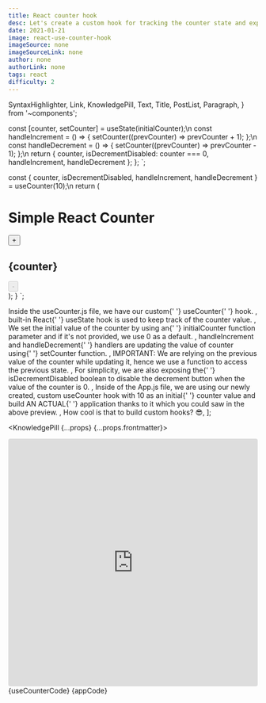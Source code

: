 ```yaml
---
title: React counter hook
desc: Let's create a custom hook for tracking the counter state and exposing the current counter value with increment, decrement handlers.
date: 2021-01-21
image: react-use-counter-hook
imageSource: none
imageSourceLink: none
author: none
authorLink: none
tags: react
difficulty: 2
---
```


  SyntaxHighlighter,
  Link,
  KnowledgePill,
  Text,
  Title,
  PostList,
  Paragraph,
} from '~components';

  const [counter, setCounter] = useState(initialCounter);\n
  const handleIncrement = () => {
    setCounter((prevCounter) => prevCounter + 1);
  };\n
  const handleDecrement = () => {
    setCounter((prevCounter) => prevCounter - 1);
  };\n
  return {
    counter,
    isDecrementDisabled: counter === 0,
    handleIncrement,
    handleDecrement
  };
};
`;

  const {
    counter,
    isDecrementDisabled,
    handleIncrement,
    handleDecrement
  } = useCounter(10);\n
  return (
    <div>
      <h1>Simple React Counter</h1>
      <button onClick={handleIncrement}>+</button>
      <h2>{counter}</h2>
      <button onClick={handleDecrement} disabled={isDecrementDisabled}>
        -
      </button>
    </div>
  );
}
`;

  <Text>
    Inside the <Text code>useCounter.js</Text> file, we have our custom{' '}
    <Text code>useCounter</Text>{' '}
    <Link href="https://reactjs.org/docs/hooks-custom.html">hook</Link>.
  </Text>,
  <Text>
    built-in React{' '}
    <Link href="https://reactjs.org/docs/hooks-state.html">useState</Link> hook
    is used to keep track of the <Text code>counter</Text> value.
  </Text>,
  <Text>
    We set the initial value of the <Text code>counter</Text> by using an{' '}
    <Text code>initialCounter</Text> function parameter and if it's not
    provided, we use 0 as a default.
  </Text>,
  <Text>
    <Text code>handleIncrement</Text> and <Text code>handleDecrement</Text>{' '}
    handlers are updating the value of <Text code>counter</Text> using{' '}
    <Text code>setCounter</Text> function.
  </Text>,
  <Text>
    <Text strong>IMPORTANT</Text>: We are relying on the previous value of the
    <Text code>counter</Text> while updating it, hence we use a function to access
    the previous state.
  </Text>,
  <Text>
    For simplicity, we are also exposing the{' '}
    <Text code>isDecrementDisabled</Text> boolean to disable the decrement
    button when the value of the <Text code>counter</Text> is 0.
  </Text>,
  <Text>
    Inside of the <Text code>App.js</Text> file, we are using our newly created,
    custom <Text code>useCounter</Text> hook with 10 as an initial{' '}
    <Text code>counter</Text> value and build <Text strong>AN ACTUAL</Text>{' '}
    application thanks to it which you could saw in the above preview.
  </Text>,
  <Text>How cool is that to build custom hooks? 😎</Text>,
];

<KnowledgePill {...props} {...props.frontmatter}>
  <Title level={4} transform="none">
    Preview
  </Title>
  <Paragraph>
    <iframe
      src="https://codesandbox.io/embed/infallible-resonance-odux8?fontsize=14&hidenavigation=1&theme=dark"
      style="width:100%; height:500px; border:0; border-radius: 4px; overflow:hidden;"
      title="infallible-resonance-odux8"
      allow="accelerometer; ambient-light-sensor; camera; encrypted-media; geolocation; gyroscope; hid; microphone; midi; payment; usb; vr; xr-spatial-tracking"
      sandbox="allow-forms allow-modals allow-popups allow-presentation allow-same-origin allow-scripts"
    ></iframe>
  </Paragraph>
  <Title level={4} transform="none">
    Tik, Tok, Tik, Tok
  </Title>
  <SyntaxHighlighter language="javascript" title="React - useCounter.js">
    {useCounterCode}
  </SyntaxHighlighter>
  <SyntaxHighlighter language="javascript" title="React - App.js">
    {appCode}
  </SyntaxHighlighter>
  <Title level={4} transform="none">
    Explanation
  </Title>
  <PostList data={listData} />
</KnowledgePill>
